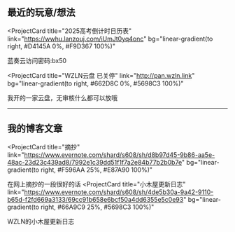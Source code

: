 ## 最近的玩意/想法

<ProjectCard
  title="2025高考倒计时日历表"
  link="https://wwhu.lanzouj.com/iUmJt0yq4onc"
  bg="linear-gradient(to right, #D4145A 0%, #F9D367 100%)"
>
  蓝奏云访问密码:bx50
</ProjectCard>

<ProjectCard
  title="WZLN云盘 已关停"
  link="http://pan.wzln.link"
  bg="linear-gradient(to right, #662D8C 0%, #5698C3 100%)"
>
  我开的一家云盘，无审核什么都可以放哦
</ProjectCard>
<hr>
</hr>

## 我的博客文章

<ProjectCard
  title="摘抄"
  link="https://www.evernote.com/shard/s608/sh/d8b97d45-9b86-aa5e-48ac-23d23c439ad8/7992e1c39dd51f1f7a2e84b77b2b0b7e"
  bg="linear-gradient(to right, #F596AA 25%, #E87A90 100%)"
>
  在网上摘抄的一段很好的话
</ProjectCard>
<ProjectCard
  title="小木屋更新日志"
  link="https://www.evernote.com/shard/s608/sh/4de5b30a-9a42-9110-b65d-f2fd669a3133/69cc91b658e6bcf50a4dd6355e5c0e93"
  bg="linear-gradient(to right, #66A9C9 25%, #5698C3 100%)"
>
  WZLN的小木屋更新日志
</ProjectCard>
